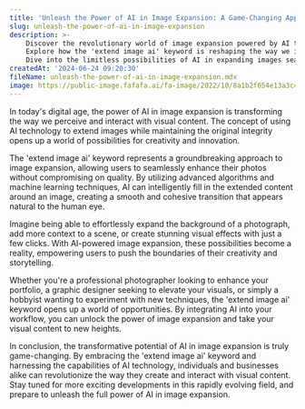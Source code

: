 ```yaml
---
title: 'Unleash the Power of AI in Image Expansion: A Game-Changing Approach'
slug: unleash-the-power-of-ai-in-image-expansion
description: >-
    Discover the revolutionary world of image expansion powered by AI technology.
    Explore how the 'extend image ai' keyword is reshaping the way we interact with visual content, enhancing images without altering the original.
    Dive into the limitless possibilities of AI in expanding images seamlessly.
createdAt: '2024-06-24 09:20:30'
fileName: unleash-the-power-of-ai-in-image-expansion.mdx
image: https://public-image.fafafa.ai/fa-image/2022/10/8a1b2f654e13a3c4dfe6211a070c8dc5.jpg
---
```


In today's digital age, the power of AI in image expansion is transforming the way we perceive and interact with visual content. The concept of using AI technology to extend images while maintaining the original integrity opens up a world of possibilities for creativity and innovation.

The 'extend image ai' keyword represents a groundbreaking approach to image expansion, allowing users to seamlessly enhance their photos without compromising on quality. By utilizing advanced algorithms and machine learning techniques, AI can intelligently fill in the extended content around an image, creating a smooth and cohesive transition that appears natural to the human eye.

Imagine being able to effortlessly expand the background of a photograph, add more context to a scene, or create stunning visual effects with just a few clicks. With AI-powered image expansion, these possibilities become a reality, empowering users to push the boundaries of their creativity and storytelling.

Whether you're a professional photographer looking to enhance your portfolio, a graphic designer seeking to elevate your visuals, or simply a hobbyist wanting to experiment with new techniques, the 'extend image ai' keyword opens up a world of opportunities. By integrating AI into your workflow, you can unlock the power of image expansion and take your visual content to new heights.

In conclusion, the transformative potential of AI in image expansion is truly game-changing. By embracing the 'extend image ai' keyword and harnessing the capabilities of AI technology, individuals and businesses alike can revolutionize the way they create and interact with visual content. Stay tuned for more exciting developments in this rapidly evolving field, and prepare to unleash the full power of AI in image expansion.